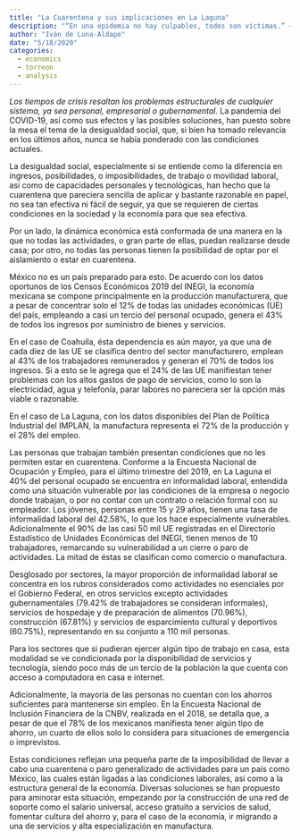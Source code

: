 ```yaml
---
title: "La Cuarentena y sus implicaciones en La Laguna"
description: "“En una epidemia no hay culpables, todos son víctimas.” – José Saramago, Ensayo sobre la ceguera."
author: "Iván de Luna-Aldape"
date: "5/18/2020"
categories:
  - economics
  - torreon
  - analysis
---
```


*Los tiempos de crisis resaltan los problemas estructurales de cualquier sistema, ya sea personal, empresarial o gubernamental.* La pandemia del COVID-19, así como sus efectos y las posibles soluciones, han puesto sobre la mesa el tema de la desigualdad social, que, si bien ha tomado relevancia en los últimos años, nunca se había ponderado con las condiciones actuales.

La desigualdad social, especialmente si se entiende como la diferencia en ingresos, posibilidades, o imposibilidades, de trabajo o movilidad laboral, así como de capacidades personales y tecnológicas, han hecho que la cuarentena que pareciera sencilla de aplicar y bastante razonable en papel, no sea tan efectiva ni fácil de seguir, ya que se requieren de ciertas condiciones en la sociedad y la economía para que sea efectiva.

Por un lado, la dinámica económica está conformada de una manera en la que no todas las actividades, o gran parte de ellas, puedan realizarse desde casa; por otro, no todas las personas tienen la posibilidad de optar por el aislamiento o estar en cuarentena.

México no es un país preparado para esto. De acuerdo con los datos oportunos de los Censos Económicos 2019 del INEGI, la economía mexicana se compone principalmente en la producción manufacturera, que a pesar de concentrar solo el 12% de todas las unidades económicas (UE) del país, empleando a casi un tercio del personal ocupado, genera el 43% de todos los ingresos por suministro de bienes y servicios.

En el caso de Coahuila, ésta dependencia es aún mayor, ya que una de cada diez de las UE se clasifica dentro del sector manufacturero, emplean al 43% de los trabajadores remunerados y generan el 70% de todos los ingresos. Si a esto se le agrega que el 24% de las UE manifiestan tener problemas con los altos gastos de pago de servicios, como lo son la electricidad, agua y telefonía, parar labores no pareciera ser la opción más viable o razonable.

En el caso de La Laguna, con los datos disponibles del Plan de Política Industrial del IMPLAN, la manufactura representa el 72% de la producción y el 28% del empleo.

Las personas que trabajan también presentan condiciones que no les permiten estar en cuarentena. Conforme a la Encuesta Nacional de Ocupación y Empleo, para el último trimestre del 2019, en La Laguna el 40% del personal ocupado se encuentra en informalidad laboral, entendida como una situación vulnerable por las condiciones de la empresa o negocio donde trabajan, o por no contar con un contrato o relación formal con su empleador. Los jóvenes, personas entre 15 y 29 años, tienen una tasa de informalidad laboral del 42.58%, lo que los hace especialmente vulnerables. Adicionalmente el 90% de las casi 50 mil UE registradas en el Directorio Estadístico de Unidades Económicas del INEGI, tienen menos de 10 trabajadores, remarcando su vulnerabilidad a un cierre o paro de actividades. La mitad de éstas se clasifican como comercio o manufactura.

Desglosado por sectores, la mayor proporción de informalidad laboral se concentra en los rubros considerados como actividades no esenciales por el Gobierno Federal, en otros servicios excepto actividades gubernamentales (79.42% de trabajadores se consideran informales), servicios de hospedaje y de preparación de alimentos (70.96%), construcción (67.81%) y servicios de esparcimiento cultural y deportivos (60.75%), representando en su conjunto a 110 mil personas.

Para los sectores que si pudieran ejercer algún tipo de trabajo en casa, esta modalidad se ve condicionada por la disponibilidad de servicios y tecnología, siendo poco más de un tercio de la población la que cuenta con acceso a computadora en casa e internet.

Adicionalmente, la mayoría de las personas no cuentan con los ahorros suficientes para mantenerse sin empleo. En la Encuesta Nacional de Inclusión Financiera de la CNBV, realizada en el 2018, se detalla que, a pesar de que el 78% de los mexicanos manifiesta tener algún tipo de ahorro, un cuarto de ellos solo lo considera para situaciones de emergencia o imprevistos.

Estas condiciones reflejan una pequeña parte de la imposibilidad de llevar a cabo una cuarentena o paro generalizado de actividades para un país como México, las cuales están ligadas a las condiciones laborales, así como a la estructura general de la economía. Diversas soluciones se han propuesto para aminorar esta situación, empezando por la construcción de una red de soporte como el salario universal, acceso gratuito a servicios de salud, fomentar cultura del ahorro y, para el caso de la economía, ir migrando a una de servicios y alta especialización en manufactura.